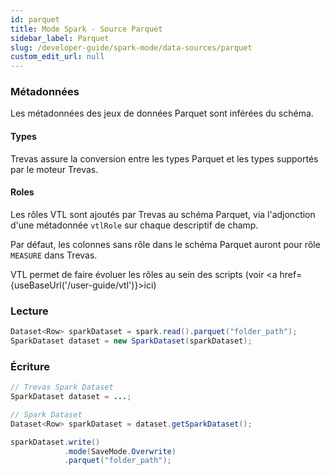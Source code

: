 ```yaml
---
id: parquet
title: Mode Spark - Source Parquet
sidebar_label: Parquet
slug: /developer-guide/spark-mode/data-sources/parquet
custom_edit_url: null
---
```



### Métadonnées

Les métadonnées des jeux de données Parquet sont inférées du schéma.

#### Types

Trevas assure la conversion entre les types Parquet et les types supportés par le moteur Trevas.

#### Roles

Les rôles VTL sont ajoutés par Trevas au schéma Parquet, via l'adjonction d'une métadonnée `vtlRole` sur chaque descriptif de champ.

Par défaut, les colonnes sans rôle dans le schéma Parquet auront pour rôle `MEASURE` dans Trevas.

VTL permet de faire évoluer les rôles au sein des scripts (voir <a href={useBaseUrl('/user-guide/vtl')}>ici</a>)

### Lecture

```java
Dataset<Row> sparkDataset = spark.read().parquet("folder_path");
SparkDataset dataset = new SparkDataset(sparkDataset);
```

### Écriture

```java
// Trevas Spark Dataset
SparkDataset dataset = ...;

// Spark Dataset
Dataset<Row> sparkDataset = dataset.getSparkDataset();

sparkDataset.write()
            .mode(SaveMode.Overwrite)
            .parquet("folder_path");
```
